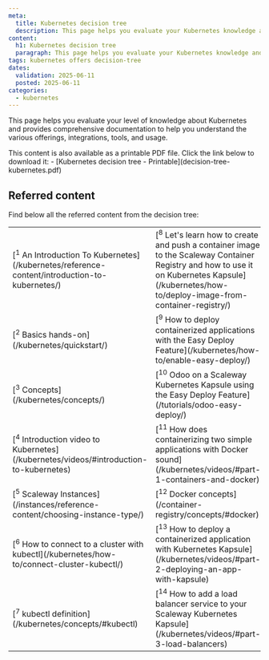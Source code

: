 ```yaml
---
meta:
  title: Kubernetes decision tree
  description: This page helps you evaluate your Kubernetes knowledge and presents valuable documentation to understand its functioning and possibilities.
content:
  h1: Kubernetes decision tree
  paragraph: This page helps you evaluate your Kubernetes knowledge and presents valuable documentation to understand its functioning and possibilities.
tags: kubernetes offers decision-tree
dates:
  validation: 2025-06-11
  posted: 2025-06-11
categories:
  - kubernetes
---
```


This page helps you evaluate your level of knowledge about Kubernetes and provides comprehensive documentation to help you understand the various offerings, integrations, tools, and usage.

<Lightbox src="DecisionTreeKubernetes-DocumentationWebsite.webp" alt="" size="large" />

<Message type="tip">
  This content is also available as a printable PDF file. Click the link below to download it:
  - [Kubernetes decision tree - Printable](decision-tree-kubernetes.pdf)
</Message>

## Referred content

Find below all the referred content from the decision tree:

<font size="2">
<table>
  <tbody>
    <tr>
        <td>[<sup>1</sup> An Introduction To Kubernetes](/kubernetes/reference-content/introduction-to-kubernetes/)</td>
        <td>[<sup>8</sup> Let's learn how to create and push a container image to the Scaleway Container Registry and how to use it on Kubernetes Kapsule](/kubernetes/how-to/deploy-image-from-container-registry/)</td>
    </tr>
    <tr>
        <td>[<sup>2</sup> Basics hands-on](/kubernetes/quickstart/)</td>
        <td>[<sup>9</sup> How to deploy containerized applications with the Easy Deploy Feature](/kubernetes/how-to/enable-easy-deploy/)</td>
    </tr>
    <tr>
        <td>[<sup>3</sup> Concepts](/kubernetes/concepts/)</td>
        <td>[<sup>10</sup> Odoo on a Scaleway Kubernetes Kapsule using the Easy Deploy Feature](/tutorials/odoo-easy-deploy/)</td>
    </tr>
    <tr>
        <td>[<sup>4</sup> Introduction video to Kubernetes](/kubernetes/videos/#introduction-to-kubernetes)</td>
        <td>[<sup>11</sup> How does containerizing two simple applications with Docker sound](/kubernetes/videos/#part-1-containers-and-docker)</td>
    </tr>
    <tr>
        <td>[<sup>5</sup> Scaleway Instances](/instances/reference-content/choosing-instance-type/)</td>
        <td>[<sup>12</sup> Docker concepts](/container-registry/concepts/#docker)</td>
    </tr>
    <tr>
        <td>[<sup>6</sup> How to connect to a cluster with kubectl](/kubernetes/how-to/connect-cluster-kubectl/)</td>
        <td>[<sup>13</sup> How to deploy a containerized application with Kubernetes Kapsule](/kubernetes/videos/#part-2-deploying-an-app-with-kapsule)</td>
    </tr>
    <tr>
        <td>[<sup>7</sup> kubectl definition](/kubernetes/concepts/#kubectl)</td>
        <td>[<sup>14</sup> How to add a load balancer service to your Scaleway Kubernetes Kapsule](/kubernetes/videos/#part-3-load-balancers)</td>
    </tr>
  </tbody>
</table>
</font>